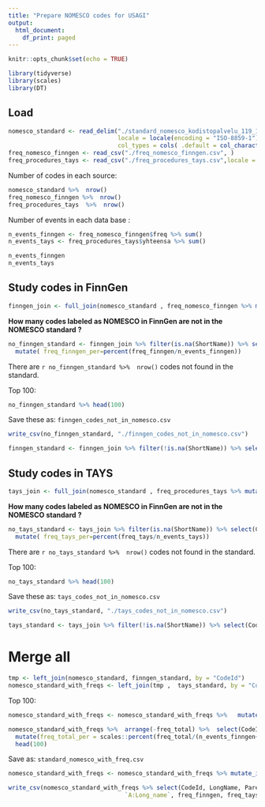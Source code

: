 ```yaml
---
title: "Prepare NOMESCO codes for USAGI"
output:
  html_document:
    df_print: paged
---
```


```r
knitr::opts_chunk$set(echo = TRUE)

library(tidyverse)
library(scales)
library(DT)
```

## Load

```r
nomesco_standard <- read_delim("./standard_nomesco_kodistopalvelu_119_1510562053330.txt", delim = ";",
                               locale = locale(encoding = "ISO-8859-1"), 
                               col_types = cols( .default = col_character() ))
freq_nomesco_finngen <- read_csv("./freq_nomesco_finngen.csv", )
freq_procedures_tays <- read_csv("./freq_procedures_tays.csv",locale = locale(encoding = "ISO-8859-1"))
```


Number of codes in each source: 
```r
nomesco_standard %>%  nrow()
freq_nomesco_finngen %>%  nrow()
freq_procedures_tays  %>%  nrow()
```
Number of events in each data base :
```r
n_events_finngen <- freq_nomesco_finngen$freq %>% sum()
n_events_tays <- freq_procedures_tays$yhteensa %>% sum()

n_events_finngen
n_events_tays
```


## Study codes in FinnGen

```r
finngen_join <- full_join(nomesco_standard , freq_nomesco_finngen %>% mutate(CodeId=CODE1) %>%  rename(freq_finngen=freq), by = "CodeId")
```

**How many codes labeled as NOMESCO in FinnGen are not in the NOMESCO standard ?**
```r
no_finngen_standard <- finngen_join %>% filter(is.na(ShortName)) %>% select(CodeId, ShortName, CODE1, freq_finngen) %>%
  mutate( freq_finngen_per=percent(freq_finngen/n_events_finngen))
```

There are `r no_finngen_standard %>%  nrow()` codes not found in the standard.

Top 100:
```r
no_finngen_standard %>% head(100)
```

Save these as: `finngen_codes_not_in_nomesco.csv`
```r
write_csv(no_finngen_standard, "./finngen_codes_not_in_nomesco.csv")
```


```r
finngen_standard <- finngen_join %>% filter(!is.na(ShortName)) %>% select(CodeId, freq_finngen)
```



## Study codes in TAYS

```r
tays_join <- full_join(nomesco_standard , freq_procedures_tays %>% mutate(CodeId=TOIMENPIDE) %>%  rename(freq_tays=yhteensa), by = "CodeId")
```

**How many codes labeled as NOMESCO in FinnGen are not in the NOMESCO standard ?**
```r
no_tays_standard <- tays_join %>% filter(is.na(ShortName)) %>% select(CodeId, ShortName, TOIMENPIDE, freq_tays) %>%
  mutate( freq_tays_per=percent(freq_tays/n_events_tays))
```

There are `r no_tays_standard %>%  nrow()` codes not found in the standard.

Top 100:
```r
no_tays_standard %>% head(100)
```

Save these as: `tays_codes_not_in_nomesco.csv`
```r
write_csv(no_tays_standard, "./tays_codes_not_in_nomesco.csv")
```


```r
tays_standard <- tays_join %>% filter(!is.na(ShortName)) %>% select(CodeId, freq_tays)
```


# Merge all 

```r
tmp <- left_join(nomesco_standard, finngen_standard, by = "CodeId")
nomesco_standard_with_freqs <- left_join(tmp ,  tays_standard, by = "CodeId")
```

Top 100:
```r
nomesco_standard_with_freqs <- nomesco_standard_with_freqs %>%   mutate(freq_total = (freq_finngen+freq_tays))

nomesco_standard_with_freqs %>%  arrange(-freq_total) %>%  select(CodeId,  freq_finngen, freq_tays, freq_total) %>% 
  mutate(freq_total_per = scales::percent(freq_total/(n_events_finngen+n_events_tays))) %>% 
  head(100)
```

Save as: `standard_nomesco_with_freq.csv`

```r
nomesco_standard_with_freqs <- nomesco_standard_with_freqs %>% mutate_if(is.numeric, ~if_else(is.na(.), rep(0, length(.)), .)) 

write_csv(nomesco_standard_with_freqs %>% select(CodeId, LongName, ParentId, HierarchyLevel, BeginningDate, ExpiringDate, LastModifiedDate,
                                 `A:Long_name`, freq_finngen, freq_tays, freq_total), "./standard_nomesco_with_freq.csv")
```



